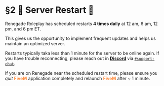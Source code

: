 
# §2 🔁 Server Restart 🔁

Renegade Roleplay has scheduled restarts **4 times daily** at 12 am, 6 am, 12 pm, and 6 pm ET.

This gives us the opportunity to implement frequent updates and helps us maintain an optimized server.

Restarts typically taka less than 1 minute for the server to be online again. If you have trouble reconnecting, please reach out in [**Discord**](https://discord.gg/renegaderoleplay) via [`#support-chat`](https://discord.com/channels/1083964697532973157/1083965261750738984).

If you are on Renegade near the scheduled restart time, please ensure you *quit* <font color="#FF8C3E"> **FiveM** </font> application completely and relaunch <font color="#FF8C3E"> **FiveM** </font> after ~ 1 minute.
